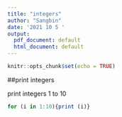 ```yaml
---
title: "integers"
author: "Sangbin"
date: '2021 10 5 '
output:
  pdf_document: default
  html_document: default
---
```

```r
knitr::opts_chunk$set(echo = TRUE)
```
##print integers

print integers 1 to 10
```r
for (i in 1:10){print (i)}

```

